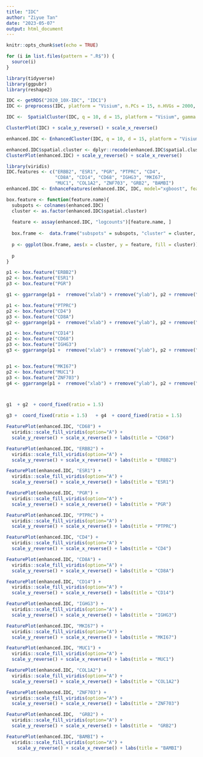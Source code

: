 ```yaml
---
title: "IDC"
author: "Ziyue Tan"
date: "2023-05-07"
output: html_document
---
```


```r
knitr::opts_chunk$set(echo = TRUE)
```


```r
for (i in list.files(pattern = ".R$")) {
  source(i)                      
}

library(tidyverse)
library(ggpubr)
library(reshape2)

```

```r
IDC <- getRDS("2020_10X-IDC", "IDC1")
IDC <- preprocess(IDC, platform = "Visium", n.PCs = 15, n.HVGs = 2000, log.normalize = FALSE)
```


```r
IDC <-  SpatialCluster(IDC, q = 10, d = 15, platform = "Visium", gamma = 3, n.rep = 100, ncores = 2)
```

```r
ClusterPlot(IDC) + scale_y_reverse() + scale_x_reverse()
```

```r

enhanced.IDC <- EnhancedCluster(IDC, q = 10, d = 15, platform = "Visium", gamma = 3, n.rep = 10, ncores = 2, jitter_scale = 20, jitter_prior = 10)
```

```r
enhanced.IDC$spatial.cluster <- dplyr::recode(enhanced.IDC$spatial.cluster, 6, 9, 2, 5, 1, 4, 3, 10, 8, 7)
ClusterPlot(enhanced.IDC) + scale_y_reverse() + scale_x_reverse()
```

```r
library(viridis)
IDC.features <- c("ERBB2", "ESR1", "PGR", "PTPRC", "CD4",
                  "CD8A", "CD14", "CD68", "IGHG3", "MKI67",
                  "MUC1", "COL1A2", "ZNF703", "GRB2", "BAMBI")
enhanced.IDC <- EnhanceFeatures(enhanced.IDC, IDC, model="xgboost", feature_names = IDC.features, nrounds=0)
```

```r
box.feature <- function(feature.name){
  subspots <- colnames(enhanced.IDC)
  cluster <- as.factor(enhanced.IDC$spatial.cluster)
  
  feature <- assay(enhanced.IDC, "logcounts")[feature.name, ]
  
  box.frame <-  data.frame("subspots" = subspots, "cluster" = cluster, "feature" = feature)
  
  p <- ggplot(box.frame, aes(x = cluster, y = feature, fill = cluster)) + geom_boxplot() + labs(title = feature.name) + theme(legend.position = "none") 
  
  p
}
```


```r

p1 <- box.feature("ERBB2")
p2 <- box.feature("ESR1")
p3 <- box.feature("PGR")

g1 <- ggarrange(p1 +  rremove("xlab") + rremove("ylab"), p2 + rremove("xlab") + rremove("ylab"), p3 + rremove("ylab"), ncol = 1,  labels = NULL)  

p1 <- box.feature("PTPRC")
p2 <- box.feature("CD4")
p3 <- box.feature("CD8A")
g2 <- ggarrange(p1 +  rremove("xlab") + rremove("ylab"), p2 + rremove("xlab") + rremove("ylab"), p3 + rremove("ylab"), ncol = 1,  labels = NULL)  

p1 <- box.feature("CD14")
p2 <- box.feature("CD68")
p3 <- box.feature("IGHG3")
g3 <- ggarrange(p1 +  rremove("xlab") + rremove("ylab"), p2 + rremove("xlab") + rremove("ylab"), p3 + rremove("ylab"), ncol = 1,  labels = NULL)


p1 <- box.feature("MKI67")
p2 <- box.feature("MUC1")
p3 <- box.feature("ZNF703")
g4 <- ggarrange(p1 +  rremove("xlab") + rremove("ylab"), p2 + rremove("xlab") + rremove("ylab"), p3 + rremove("ylab"), ncol = 1,  labels = NULL)  



g1  + g2  + coord_fixed(ratio = 1.5)

g3 +  coord_fixed(ratio = 1.5)   + g4  + coord_fixed(ratio = 1.5)
```


```r

FeaturePlot(enhanced.IDC, "CD68") + 
  viridis::scale_fill_viridis(option="A") + 
  scale_y_reverse() + scale_x_reverse() + labs(title = "CD68")

FeaturePlot(enhanced.IDC, "ERBB2") + 
  viridis::scale_fill_viridis(option="A") + 
  scale_y_reverse() + scale_x_reverse() + labs(title = "ERBB2")

FeaturePlot(enhanced.IDC, "ESR1") + 
  viridis::scale_fill_viridis(option="A") + 
  scale_y_reverse() + scale_x_reverse() + labs(title = "ESR1")

FeaturePlot(enhanced.IDC, "PGR") + 
  viridis::scale_fill_viridis(option="A") + 
  scale_y_reverse() + scale_x_reverse() + labs(title = "PGR")

FeaturePlot(enhanced.IDC, "PTPRC") + 
  viridis::scale_fill_viridis(option="A") + 
  scale_y_reverse() + scale_x_reverse() + labs(title = "PTPRC")

FeaturePlot(enhanced.IDC, "CD4") + 
  viridis::scale_fill_viridis(option="A") + 
  scale_y_reverse() + scale_x_reverse() + labs(title = "CD4")

FeaturePlot(enhanced.IDC, "CD8A") + 
  viridis::scale_fill_viridis(option="A") +
  scale_y_reverse() + scale_x_reverse() + labs(title = "CD8A")

FeaturePlot(enhanced.IDC, "CD14") + 
  viridis::scale_fill_viridis(option="A") +
  scale_y_reverse() + scale_x_reverse() + labs(title = "CD14")

FeaturePlot(enhanced.IDC, "IGHG3") + 
  viridis::scale_fill_viridis(option="A") +
  scale_y_reverse() + scale_x_reverse() + labs(title = "IGHG3")

FeaturePlot(enhanced.IDC, "MKI67") + 
  viridis::scale_fill_viridis(option="A") +
  scale_y_reverse() + scale_x_reverse() + labs(title = "MKI67")

FeaturePlot(enhanced.IDC, "MUC1") + 
  viridis::scale_fill_viridis(option="A") +
  scale_y_reverse() + scale_x_reverse() + labs(title = "MUC1")

FeaturePlot(enhanced.IDC, "COL1A2") + 
  viridis::scale_fill_viridis(option="A") +
  scale_y_reverse() + scale_x_reverse() + labs(title = "COL1A2")

FeaturePlot(enhanced.IDC, "ZNF703") + 
  viridis::scale_fill_viridis(option="A") +
  scale_y_reverse() + scale_x_reverse() + labs(title = "ZNF703")

FeaturePlot(enhanced.IDC,  "GRB2") + 
  viridis::scale_fill_viridis(option="A") +
  scale_y_reverse() + scale_x_reverse() + labs(title =  "GRB2")

FeaturePlot(enhanced.IDC, "BAMBI") + 
  viridis::scale_fill_viridis(option="A") +
    scale_y_reverse() + scale_x_reverse() + labs(title = "BAMBI")
```

